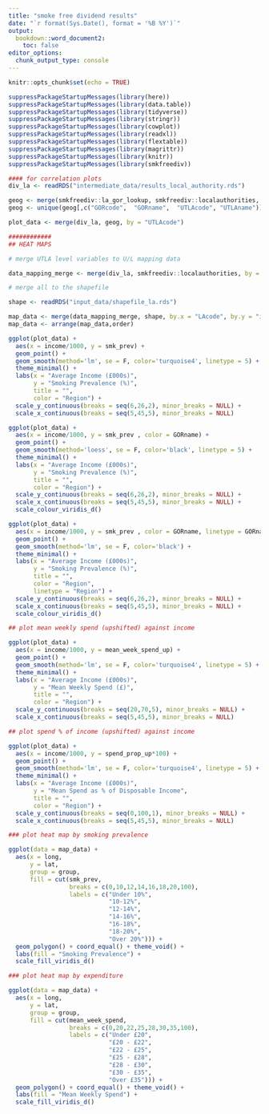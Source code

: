 ```yaml
---
title: "smoke free dividend results"
date: "`r format(Sys.Date(), format = '%B %Y')`"
output:
  bookdown::word_document2:
    toc: false
editor_options: 
  chunk_output_type: console
---
```



```r
knitr::opts_chunk$set(echo = TRUE)

suppressPackageStartupMessages(library(here))
suppressPackageStartupMessages(library(data.table))
suppressPackageStartupMessages(library(tidyverse))
suppressPackageStartupMessages(library(stringr))
suppressPackageStartupMessages(library(cowplot))
suppressPackageStartupMessages(library(readxl))
suppressPackageStartupMessages(library(flextable))
suppressPackageStartupMessages(library(magrittr))
suppressPackageStartupMessages(library(knitr))
suppressPackageStartupMessages(library(smkfreediv))

```

```r

#### for correlation plots 
div_la <- readRDS("intermediate_data/results_local_authority.rds")

geog <- merge(smkfreediv::la_gor_lookup, smkfreediv::localauthorities, by = c("LAcode","LAname"))
geog <- unique(geog[,c("GORcode",  "GORname",  "UTLAcode", "UTLAname")])

plot_data <- merge(div_la, geog, by = "UTLAcode")

############
## HEAT MAPS

# merge UTLA level variables to U/L mapping data

data_mapping_merge <- merge(div_la, smkfreediv::localauthorities, by = c("UTLAcode","UTLAname"))

# merge all to the shapefile

shape <- readRDS("input_data/shapefile_la.rds")

map_data <- merge(data_mapping_merge, shape, by.x = "LAcode", by.y = "id", all.y = F)
map_data <- arrange(map_data,order)
```


```r

ggplot(plot_data) +
  aes(x = income/1000, y = smk_prev) +
  geom_point() +
  geom_smooth(method='lm', se = F, color='turquoise4', linetype = 5) +
  theme_minimal() +
  labs(x = "Average Income (£000s)",
       y = "Smoking Prevalence (%)",
       title = "",
       color = "Region") +
  scale_y_continuous(breaks = seq(6,26,2), minor_breaks = NULL) +
  scale_x_continuous(breaks = seq(5,45,5), minor_breaks = NULL)

```


```r

ggplot(plot_data) +
  aes(x = income/1000, y = smk_prev , color = GORname) +
  geom_point() +
  geom_smooth(method='loess', se = F, color='black', linetype = 5) +
  theme_minimal() +
  labs(x = "Average Income (£000s)",
       y = "Smoking Prevalence (%)",
       title = "",
       color = "Region") +
  scale_y_continuous(breaks = seq(6,26,2), minor_breaks = NULL) +
  scale_x_continuous(breaks = seq(5,45,5), minor_breaks = NULL) +
  scale_colour_viridis_d()

```


```r

ggplot(plot_data) +
  aes(x = income/1000, y = smk_prev , color = GORname, linetype = GORname) +
  geom_point() +
  geom_smooth(method='lm', se = F, color='black') +
  theme_minimal() +
  labs(x = "Average Income (£000s)",
       y = "Smoking Prevalence (%)",
       title = "",
       color = "Region",
       linetype = "Region") +
  scale_y_continuous(breaks = seq(6,26,2), minor_breaks = NULL) +
  scale_x_continuous(breaks = seq(5,45,5), minor_breaks = NULL) +
  scale_colour_viridis_d()

```


```r
## plot mean weekly spend (upshifted) against income

ggplot(plot_data) +
  aes(x = income/1000, y = mean_week_spend_up) +
  geom_point() +
  geom_smooth(method='lm', se = F, color='turquoise4', linetype = 5) +
  theme_minimal() +
  labs(x = "Average Income (£000s)",
       y = "Mean Weekly Spend (£)",
       title = "",
       color = "Region") +
  scale_y_continuous(breaks = seq(20,70,5), minor_breaks = NULL) +
  scale_x_continuous(breaks = seq(5,45,5), minor_breaks = NULL)
```

```r
## plot spend % of income (upshifted) against income

ggplot(plot_data) +
  aes(x = income/1000, y = spend_prop_up*100) +
  geom_point() +
  geom_smooth(method='lm', se = F, color='turquoise4', linetype = 5) +
  theme_minimal() +
  labs(x = "Average Income (£000s)",
       y = "Mean Spend as % of Disposable Income",
       title = "",
       color = "Region") +
  scale_y_continuous(breaks = seq(0,100,1), minor_breaks = NULL) +
  scale_x_continuous(breaks = seq(5,45,5), minor_breaks = NULL)
```

```r
### plot heat map by smoking prevalence 

ggplot(data = map_data) +
  aes(x = long,
      y = lat,
      group = group,
      fill = cut(smk_prev,
                 breaks = c(0,10,12,14,16,18,20,100),
                 labels = c("Under 10%",
                            "10-12%",
                            "12-14%",
                            "14-16%",
                            "16-18%",
                            "18-20%",
                            "Over 20%"))) +
  geom_polygon() + coord_equal() + theme_void() +
  labs(fill = "Smoking Prevalence") +
  scale_fill_viridis_d()
```

```r
### plot heat map by expenditure 

ggplot(data = map_data) +
  aes(x = long,
      y = lat,
      group = group,
      fill = cut(mean_week_spend,
                 breaks = c(0,20,22,25,28,30,35,100),
                 labels = c("Under £20",
                            "£20 - £22",
                            "£22 - £25",
                            "£25 - £28",
                            "£28 - £30",
                            "£30 - £35",
                            "Over £35"))) +
  geom_polygon() + coord_equal() + theme_void() +
  labs(fill = "Mean Weekly Spend") +
  scale_fill_viridis_d()

```
